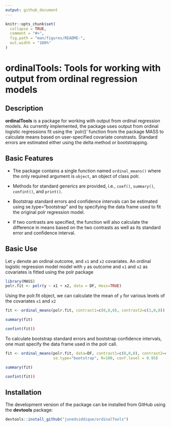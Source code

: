 ```yaml
---
output: github_document
---
```


<!-- README.md is generated from README.Rmd. Please edit that file -->

```r
knitr::opts_chunk$set(
  collapse = TRUE,
  comment = "#>",
  fig.path = "man/figures/README-",
  out.width = "100%"
)
```

ordinalTools: Tools for working with output from ordinal regression models
================


Description
------------

<strong>ordinalTools</strong> is a package for working with output from ordinal regression models. 
As currently implemented, the package uses output from ordinal logistic regressions fit using
the `polr()' function from the package MASS to calculate means based on user-specified
covariate constrasts. Standard errors are estimated either using the delta method or
bootstrapping.

Basic Features
------------

- The package contains a single function named `ordinal_means()` where the only
required argument is `object`, an object of class polr. 

- Methods for standard generics are provided, i.e., `coef()`, `summary()`, `confint()`, 
and `print()`.

- Bootstrap standard errors and confidence intervals can be estimated using se.type="bootstrap" 
and by specifying the data frame used to fit the original polr regression model.

- If two contrasts are specified, the function will also calculate the difference in means
based on the two contrasts as well as its standard error and confidence interval.

Basic Use
------------

Let `y` denote an ordinal outcome, and `x1` and
`x2` covariates. An ordinal logistic regression model model with `y` as outcome and `x1` and `x2` as covariates is fitted using the polr package
```r
library(MASS)
polr.fit <- polr(y ~ x1 + x2, data = DF, Hess=TRUE)
```

Using the polr.fit object, we can calculate the mean of `y` for various levels of the covariates `x1` and `x2`
```r
fit <- ordinal_means(polr.fit, contrast1=c(0,0,0), contrast2=c(1,0,0))

summary(fit)

confint(fit))
```

To calculate bootstrap standard errors and bootstrap confidence intervals, one must specify the data frame
used in the polr call. 

```r
fit <- ordinal_means(polr.fit, data=DF, contrast1=c(0,0,0), contrast2=c(1,0,0),
                     se.type="bootstrap", R=100, conf.level = 0.95)

summary(fit)

confint(fit))
```
 
Installation
------------

The development version of the package can be installed from GitHub using the **devtools**
package:
```r
devtools::install_github("junedsiddique/ordinalTools")
```



